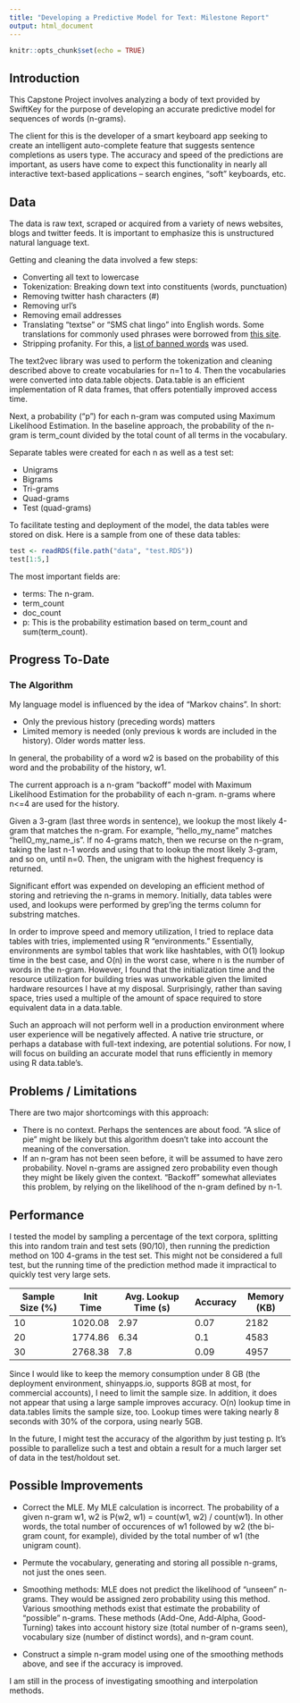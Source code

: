 ```yaml
---
title: "Developing a Predictive Model for Text: Milestone Report"
output: html_document
---
```


```r
knitr::opts_chunk$set(echo = TRUE)
```

## Introduction

This Capstone Project involves analyzing a body of text provided by SwiftKey for the purpose of developing an accurate predictive model for sequences of words (n-grams). 

The client for this is the developer of a smart keyboard app seeking to create an intelligent auto-complete feature that suggests sentence completions as users type. The accuracy and speed of the predictions are important, as users have come to expect this functionality in nearly all interactive text-based applications -- search engines, "soft" keyboards, etc.

## Data

The data is raw text, scraped or acquired from a variety of news websites, blogs and twitter feeds. It is important to emphasize this is unstructured natural language text. 

Getting and cleaning the data involved a few steps:

* Converting all text to lowercase
* Tokenization: Breaking down text into constituents (words, punctuation)
* Removing twitter hash characters (#)
* Removing url's
* Removing email addresses
* Translating "textse" or "SMS chat lingo" into English words. Some translations for commonly used phrases were borrowed from [this site](https://www.opentextingonline.com/textspeak.aspx). 
* Stripping profanity. For this, a [list of banned words](http://www.bannedwordlist.com/) was used.

The text2vec library was used to perform the tokenization and cleaning described above to create vocabularies for n=1 to 4. Then the vocabularies were converted into data.table objects. Data.table is an efficient implementation of R data frames, that offers potentially improved access time.

Next, a probability ("p") for each n-gram was computed using Maximum Likelihood Estimation. In the baseline approach, the probability of the n-gram is term_count divided by the total count of all terms in the vocabulary.

Separate tables were created for each n as well as a test set:

* Unigrams
* Bigrams
* Tri-grams
* Quad-grams
* Test (quad-grams)

To facilitate testing and deployment of the model, the data tables were stored on disk. Here is a sample from one of these data tables:

```r
test <- readRDS(file.path("data", "test.RDS"))
test[1:5,]
```

The most important fields are:

* terms: The n-gram.
* term_count
* doc_count
* p: This is the probability estimation based on term_count and sum(term_count).

## Progress To-Date

### The Algorithm

My language model is influenced by the idea of "Markov chains". In short:

* Only the previous history (preceding words) matters
* Limited memory is needed (only previous k words are included in the history). Older words matter less.

In general, the probability of a word w2 is based on the probability of this word and the probability of the history, w1.

The current approach is a n-gram "backoff" model with Maximum Likelihood Estimation for the probability of each n-gram. n-grams where n<=4 are used for the history.

Given a 3-gram (last three words in sentence), we lookup the most likely 4-gram that matches the n-gram. For example, "hello_my_name" matches "hellO_my_name_is". If no 4-grams match, then we recurse on the n-gram, taking the last n-1 words and using that to lookup the most likely 3-gram, and so on, until n=0. Then, the unigram with the highest frequency is returned.

Significant effort was expended on developing an efficient method of storing and retrieving the n-grams in memory. Initially, data tables were used, and lookups were performed by grep'ing the terms column for substring matches.

In order to improve speed and memory utilization, I tried to replace data tables with tries, implemented using R "environments." Essentially, environments are symbol tables that work like hashtables, with O(1) lookup time in the best case, and O(n) in the worst case, where n is the number of words in the n-gram. However, I found that the initialization time and the resource utilization for building tries was unworkable given the limited hardware resources I have at my disposal. Surprisingly, rather than saving space, tries used a multiple of the amount of space required to store equivalent data in a data.table. 

Such an approach will not perform well in a production environment where user experience will be negatively affected. A native trie structure, or perhaps a database with full-text indexing, are potential solutions. For now, I will focus on building an accurate model that runs efficiently in memory using R data.table's. 

## Problems / Limitations

There are two major shortcomings with this approach:

* There is no context. Perhaps the sentences are about food. "A slice of pie" might be likely but this algorithm doesn't take into account the meaning of the conversation.
* If an n-gram has not been seen before, it will be assumed to have zero probability. Novel n-grams are assigned zero probability even though they might be likely given the context. "Backoff" somewhat alleviates this problem, by relying on the likelihood of the n-gram defined by n-1.

## Performance

I tested the model by sampling a percentage of the text corpora, splitting this into random train and test sets (90/10), then running the prediction method on 100 4-grams in the test set. This might not be considered a full test, but the running time of the prediction method made it impractical to quickly test very large sets.

Sample Size (%) | Init Time | Avg. Lookup Time (s) | Accuracy | Memory (KB) | Disk (KB)
----------------|-----------|----------------------|----------|-------------|
 10             | 1020.08	  | 2.97                 | 0.07	    | 2182	      | 106317
 20             | 1774.86   | 6.34                 | 0.1      | 4583        | 202190
 30             | 2768.38   | 7.8                  | 0.09     | 4957        | 291780

Since I would like to keep the memory consumption under 8 GB (the deployment environment, shinyapps.io, supports 8GB at most, for commercial accounts), I need to limit the sample size. In addition, it does not appear that using a large sample improves accuracy. O(n) lookup time in data.tables limits the sample size, too. Lookup times were taking nearly 8 seconds with 30% of the corpora, using nearly 5GB.

In the future, I might test the accuracy of the algorithm by just testing p. It's possible to parallelize such a test and obtain a result for a much larger set of data in the test/holdout set.

## Possible Improvements

* Correct the MLE. My MLE calculation is incorrect. The probability of a given n-gram w1, w2 is P(w2, w1) = count(w1, w2) / count(w1). In other words, the total number of occurences of w1 followed by w2 (the bi-gram count, for example), divided by the total number of w1 (the unigram count). 

* Permute the vocabulary, generating and storing all possible n-grams, not just the ones seen.

* Smoothing methods: MLE does not predict the likelihood of "unseen" n-grams. They would be assigned zero probability using this method. Various smoothing methods exist that estimate the probability of "possible" n-grams. These methods (Add-One, Add-Alpha, Good-Turning) takes into account history size (total number of n-grams seen), vocabulary size (number of distinct words), and n-gram count.

* Construct a simple n-gram model using one of the smoothing methods above, and see if the accuracy is improved.

I am still in the process of investigating smoothing and interpolation methods.



